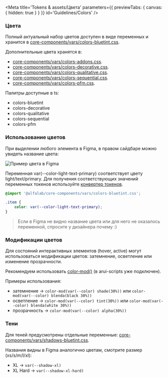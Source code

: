 
<Meta
    title='Tokens & assets/Цвета'
    parameters={{ previewTabs: { canvas: { hidden: true } } }}
    id='Guidelines/Colors'
/>

### Цвета

Полный актуальный набор цветов доступен в виде переменных и хранится в [core-components/vars/colors-bluetint.css](https://github.com/core-ds/core-components/blob/master/packages/vars/src/colors-bluetint.css).

Дополнительные цвета хранятся в:
- [core-components/vars/colors-addons.css](https://github.com/core-ds/core-components/blob/master/packages/vars/src/colors-addons.css).
- [core-components/vars/colors-decorative.css](https://github.com/core-ds/core-components/blob/master/packages/vars/src/colors-decorative.css).
- [core-components/vars/colors-qualitative.css](https://github.com/core-ds/core-components/blob/master/packages/vars/src/colors-qualitative.css).
- [core-components/vars/colors-sequential.css](https://github.com/core-ds/core-components/blob/master/packages/vars/src/colors-sequential.css).
- [core-components/vars/colors-pfm.css](https://github.com/core-ds/core-components/blob/master/packages/vars/src/colors-pfm.css).

Палитры доступные в ts:
- colors-bluetint
- colors-decorative
- colors-qualitative
- colors-sequential
- colors-pfm

### Использование цветов

При выделении любого элемента в Figma, в правом сайдбаре можно увидеть название цвета:

<img src='./images/colors_figma-element.png' width={319} alt='Пример цвета в Figma' />

Переменная var(--color-light-text-primary) соответствует цвету light/text/primary. Для получения соответствующих значений переменных токенов используйте [конвертер токенов](https://core-ds.github.io/core-components/master/?path=/docs/token-converter--docs).

```css
@import '@alfalab/core-components/vars/colors-bluetint.css';

.item {
    color: var(--color-light-text-primary);
}
```

> Если в Figma не видно название цвета или для него не оказалось переменной, спросите у дизайнера почему :)

### Модификации цветов

Для состояний интерактивных элементов (hover, active) могут использоваться модификации цветов: затемнение, осветление или изменение прозрачности.

Рекомендуем использовать [color-mod()](https://github.com/jonathantneal/postcss-color-mod-function) (в arui-scripts уже подключен).

Примеры использования:

-   затемнение → `color-mod(var(--color) shade(30%))` или `color-mod(var(--color) blenda(black 30%))`
-   осветление → `color-mod(var(--color) tint(30%))` или `color-mod(var(--color) blenda(white 30%))`
-   прозрачность → `color-mod(var(--color) alpha(30%))`

### Тени

Для теней предусмотрены отдельные переменные: [core-components/vars/shadows-bluetint.css](https://github.com/core-ds/core-components/blob/master/packages/vars/src/shadows-bluetint.css).

Названия видны в Figma аналогично цветам, смотрите размер (xs/s/m/l/xl):

-   XL → `var(--shadow-xl)`
-   XL Hard → `var(--shadow-xl-hard)`
